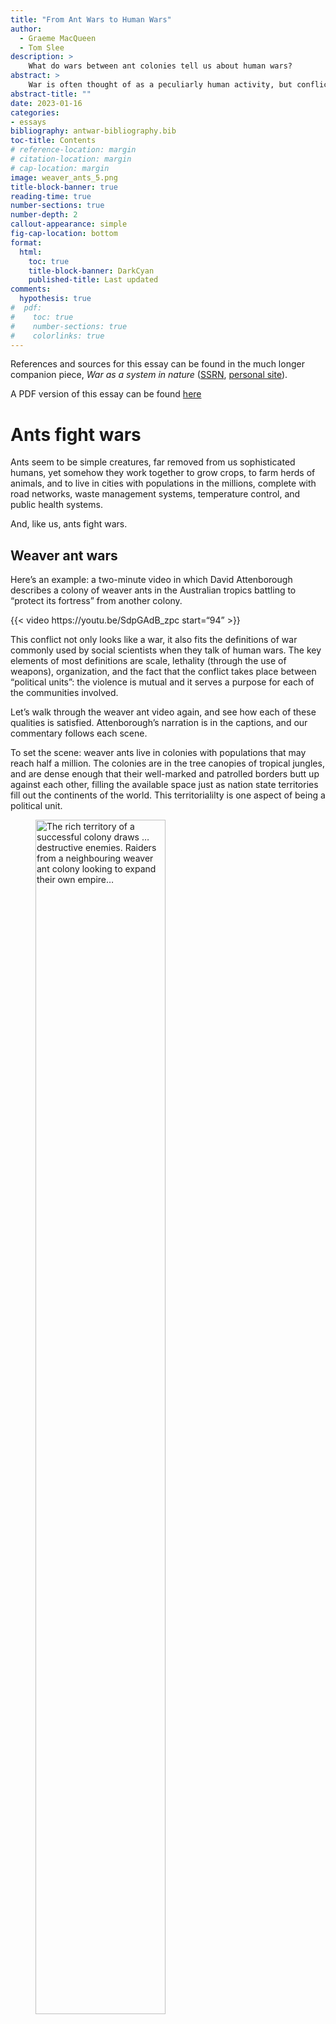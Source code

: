 ```yaml
---
title: "From Ant Wars to Human Wars"
author: 
  - Graeme MacQueen
  - Tom Slee
description: >
    What do wars between ant colonies tell us about human wars?
abstract: >
    War is often thought of as a peculiarly human activity, but conflicts between ant colonies are just as much "wars" as those between nation states. We justify this claim and explore some of its implications. Most concretely, ant wars cast doubt on the idea -- particularly prominent among US military theorists -- that war and peace are just poles on a spectrum of conflict, and that thinking of war and peace as separate domains is outdated and naive.
abstract-title: ""
date: 2023-01-16
categories:
- essays
bibliography: antwar-bibliography.bib
toc-title: Contents
# reference-location: margin
# citation-location: margin
# cap-location: margin
image: weaver_ants_5.png
title-block-banner: true
reading-time: true
number-sections: true
number-depth: 2
callout-appearance: simple
fig-cap-location: bottom
format:
  html: 
    toc: true
    title-block-banner: DarkCyan
    published-title: Last updated
comments:
  hypothesis: true
#  pdf:
#    toc: true
#    number-sections: true
#    colorlinks: true
---
```


::: {.callout-note appearance="simple"}
References and sources for this essay can be found in the much longer companion piece, *War as a system in nature* ([SSRN](https://papers.ssrn.com/sol3/papers.cfm?abstract_id=4262518 "SSRN version of War as a System in Nature"), [personal site](https://tomslee.github.io/essays/2022-12-antwar/ "personal site")).
:::

::::: {.content-visible when-format="html"}
::: {.callout-note appearance="simple"}
A PDF version of this essay can be found [here](./antwars.pdf)
:::
:::::

# Ants fight wars

Ants seem to be simple creatures, far removed from us sophisticated humans, yet somehow they work together to grow crops, to farm herds of animals, and to live in cities with populations in the millions, complete with road networks, waste management systems, temperature control, and public health systems.

And, like us, ants fight wars.

## Weaver ant wars

Here's an example: a two-minute video in which David Attenborough describes a colony of weaver ants in the Australian tropics battling to "protect its fortress" from another colony.

{{< video https://youtu.be/SdpGAdB_zpc start="94" >}}

This conflict not only looks like a war, it also fits the definitions of war commonly used by social scientists when they talk of human wars. The key elements of most definitions are scale, lethality (through the use of weapons), organization, and the fact that the conflict takes place between "political units": the violence is mutual and it serves a purpose for each of the communities involved.

Let's walk through the weaver ant video again, and see how each of these qualities is satisfied. Attenborough's narration is in the captions, and our commentary follows each scene. 

To set the scene: weaver ants live in colonies with populations that may reach half a million. The colonies are in the tree canopies of tropical jungles, and are dense enough that their well-marked and patrolled borders butt up against each other, filling the available space just as nation state territories fill out the continents of the world. This territorialilty is one aspect of being a political unit.

![The rich territory of a successful colony draws ... destructive enemies. Raiders from a neighbouring weaver ant colony looking to expand their own empire...](weaver_ants_1.png){#fig-weaver-ants-1 width=70%}

@fig-weaver-ants-1 shows ants from one colony intentionally crossing the border into the territory of another in a coordinated fashion. (We will come back to that word "intention".) Here is the first indication of organized violence.

![Invaders are quickly spotted! The guard releases pheromones to alert the rest of the colony.](weaver_ants_2.png){#fig-weaver-ants-2 width=70%}

@fig-weaver-ants-2 shows how the weaver ants of the home colony are organized to play specialized roles. Specialization is even built into their bodies. The queen has a special role as the layer of eggs, but even though they are all half-sisters there are two distinct sizes of worker ant. The "minors" mainly look after the brood, while the "majors", which are twice as big and sometimes called "soldiers", carry out other tasks. Older major ants act as border guards. Again, these are all aspects of organization, one of the characteristics of war.

![They stream out of the nest to defend their home...](weaver_ants_3.png){#fig-weaver-ants-3 width=70%}

@fig-weaver-ants-3 shows communication at work, another aspect of organization. The guard's pheromone signal alerts other ants, "recruiting" them to defend the colony in a form of efficient and effective purposeful communication between different groups of ants within the colony.

![If the home defences fail, the colony will be wiped out!](weaver_ants_4.png){#fig-weaver-ants-4 width=70%}

In her 2021 book *War: How Conflict Shaped Us*, historian Margaret MacMillan says that wars are distinguished from bar fights by their scale. In narrating @fig-weaver-ants-4, Attenborough tells us that the colony might be wiped out. That's the potential for, and sometimes the reality of, hundreds of thousands of deaths -- surely enough to qualify as "mass" violence.

![Some of the defenders deploy their most potent weapon. They squirt formic acid. The stinging liquid halts the invaders in their tracks.](weaver_ants_5.png){#fig-weaver-ants-5 width=70%}

@fig-weaver-ants-5 brings us to weapons. Ant weapons differ from human weapons in that they are part of the body rather than being a prosthetic device. Still, this targeted adaptation equips the ant with the ability to inflict damage on multiple enemies, at a distance. The level of lethality at work is enough that we would agree with Attenborough when he calls these adaptations "weapons".

![And now the home guard can go on the offensive.](weaver_ants_6.png){#fig-weaver-ants-6 width=70%}

One not-so-obvious component of definitions of war is that the violence (or at least the potential for it) is *mutual*. One-sided violence in the ant world is usually called predation: war takes [between]{.underline} political units. In @fig-weaver-ants-6, the home guard goes on the offensive. The organized violence in this conflict is indeed mutual.

![Home and territory are secure once again. A colony may lose many workers in defence of its home, but their sacrifice helps safeguard the next generation.](weaver_ants_7.png){#fig-weaver-ants-7 width=70%}

For decades, the late E. O. Wilson and Bert Holldobler were the foremost authorities in the study of ants. They wrote that "The colony is the unit of meaning in the lives of ants. The workers' loyalty to it is nearly total", and in @fig-weaver-ants-7 we see worker ants that have died for the greater good and for the future of the colony. Surely these colonies count as political units.

In short, this weaver ant conflict has all the makings of what we would call a war.

## Other ant wars

There are about 20,000 species of ants in the world, so there's no one form of ant war. But weaver ants are not the only ones to engage in conflicts that fit this definition of a war. Here are some other ant wars

-   In the temperate climes of Europe, wood ants form colonies which, like weaver ants in the tropics, expand until they border on each other. During winter the wood ants hibernate and boundaries between the colonies become blurred. In the spring they fight until boundaries are re-established, after which they commonly live side by side for the rest of the summer. The spring battles may be mere skirmishes, but in some cases they lead to the destruction of one colony, with the victorious colony using the bodies of vanquished ants as food to build up their nutritional stores after the winter.

-   In the 19th century, Argentine ants were accidentally exported around the world on ships, and they have settled in so well in their new homes that they have established what are called "supercolonies", with thousands of nests, thousands of queens, and up to a trillion workers. There is a massive supercolony in California, which stretches from the Bay Area down to San Diego. But near San Diego it borders another colony where a war between the two is in progress, which has killed millions of ants each month for the last hundred years. By number of casualties, it is more deadly than any other known war.

-   In the tropics of the Americas, Leafcutter ants construct the most sophisticated of all ant societies. Their colonies have a single queen and are maintained by several different castes of worker ant of massively different sizes, which practise an elaborate form of fungus farming (see @fig-leafcutter-ants). They fight nearby colonies, but they also have to fight off invading colonies of army ants, which don't maintain a static nest but maraud through the jungle as a column of hundreds of thousands of ants on the move. Leafcutters adopt different tactics depending on the enemy: when fighting other leafcutter ant colonies, minor workers do most of the fighting, but when army ants invade it is the majors who play the most important roles.

![Two leafcutter ants of the genus *Atta*. Credit: Kathy & sam from Beaverton OR, USA, CC BY 2.0 <https://creativecommons.org/licenses/by/2.0>, via Wikimedia Commons](Hitchiking_leafcutter_ant.png){#fig-leafcutter-ants width=70%}

One difference between ant wars and human wars is that all human wars are between members of the same species, but some ant wars, like those between the leafcutters and army ants, are between different species. Is this still a war? If you watched the *Lord of the Rings* and didn't complain about the phrase "the War of the Ring", you've already accepted the principle. Perhaps it makes sense to think of inter-species ant wars as "asymmetric warfare" between armies using different technologies and resource bases, like that carried out in Afghanistan over the last 20 years.

# Asking questions about wars

As epigraph to Chapter 1 of her book "War", Margaret MacMillan chose a quotation from Frederic Manning: "War is waged by men; not by beasts, or by gods. It is a peculiarly human activity." She goes on to say that (p xi): "War raises fundamental questions about what it is to be human and about the essence of human society". The idea that war is uniquely human, and tied to our humanity, is widespread, but ants show that war is not a "peculiarly human activity".

Still, it is fair to ask "so what?" Isn't ant war just a curiosity? A surface similarity? After all, when we think about human wars, we do not seek simply to classify events as "war" or "not-war". We want to answer urgent questions, like: how do wars come about? what effects do wars have? how can wars be avoided or limited? how are wars won and lost? Addressing these questions leads us inevitably to the worlds of international relations, social institutions, human history, ethics, human nature, the nation state, technological innovation, law, diplomacy, and more. Aren't these, as MacMillan suggests, uniquely human topics?

So here is the next point we wish to make: *all those questions we ask about human wars can be asked of ant wars too, and the answers are not so different*. We will go through a list of topics, but as preface we'd like to highlight two themes that run through all of them.

The first is that any study of ants encourages a "system viewpoint" of war. The causes and effects of particular wars are not of as much interest when we look at ants. In ants, there is an ecosystem and there are inhabitants, and these generate particular forms of ant society, and in some ant species these societies periodically engage in and are shaped by wars. Instead of thinking about causes and effects, the focus is on the co-evolution of war and other aspects of ant societies: wars are just one aspect of a bigger system. This approach is not unheard of among those who study human war of course: think of historian and sociologist Charles Tilly's aphorism "War made the state and the state made war", but the perspective of war as a system is more obvious in the world of insects.

The second theme is a perspective of "convergent evolution" between ant and human societies. Here we don't mean a biological determinism, but evolution in a broader sense. Here is a beautiful paragraph by Canadian author Ronald Wright, invoked by John Gowdy and Lisi Krall writing about the origins of ants' ultrasocial behaviour:

> What took place in the early 1500s was truly exceptional, something that had never happened before and never will again. Two cultural experiments, running in isolation for 15,000 years or more, at last came face to face. Amazingly, after all that time, each could recognize the other's institutions. When Cortés landed in Mexico he found roads, canals, cities, palaces, schools, law courts, markets, irrigation works, kings, priests, temples, peasants, artisans, armies, astronomers, merchants, sports, theatre, art, music, and books. High civilization, differing in detail but alike in essentials, had evolved independently on both sides of the earth.

The similarities between Tenochtitlán and Madrid were not just metaphors or similes. The two are examples of a single thing -- a city -- which has developed independently, and is hosted in, different societies. A common underlying dynamic generates similar outcomes even in these two different environments. So, we would argue, war is a single thing: a system that has developed independently, hosted in both ant and human societies.

With those themes in mind, let's take a tour around the study of war. Approaches to understanding war take place at three levels: the international system of nation states, the nature of the states that make up this system, and the nature of the individuals that make up those states.

## The international relations of ant colonies

### Ant colonies are neo-realist states

We start at the level of the international system of states, and with the neo-realist perspective. This is one of several schools of thought in international relations. It treats the international system as anarchic, in the sense that there is no governing authority. It also treats each state as a black box (ignoring any internal structure) and as a "rational" actor pursuing its own self-interest in a utility-maximizing game-theoretic sense, acting in the face of incomplete information about the intentions and resources of other states.

To return to the weaver ants: here is an anarchic ecosystem of colonies, with no governing authority. Unencumbered by domestic politics or moral considerations, they act of out self-interest, with survival as the only metric of success. Ant colonies -- or at least the colonies of territorial ants such as weaver ants -- are the ultimate neo-realist nation state.

Does it make any sense to think of ant colonies as rational actors? After all, neo-realist nation states (or their leadership) take decisions, and weigh the costs and benefits of their actions. A "strategy" at the level of a nation state is the result of some form of deliberation, and of course ant colonies have no such deliberative qualities, no leadership to decide on a strategy, and no hierarchy to implement it. Yet ant colonies do arrive at similar behaviour even though they may travel along a different path. It has been known since the work of evolutionary biologist John Maynard Smith that many results of game theory can be achieved via two approaches: so-called rational decision making or evolutionary strategies. So there is no contradiction in saying that ant colonies act as rational agents despite their lack of ability to reflect and decide.

Weaver ants may tell us something about the outcomes of neo-realist strategies. In defending their boundaries and developing a capacity for armed response, weaver ant colonies adopt a strategy of deterrence, following the old human adage "if you want peace, prepare for war". But they also show the limitations of this adage: when a colony dies, or when particularly favourable conditions lead to population growth, wars break out, and they may be dramatic. Deterrence-based peace persists only in conjunction with occasional outbreaks of war, otherwise the investments in preserving deterrence-based peace are wasteful. We can think of individual ant wars as occasional changes in the state of an underlying war system: from a cold state, characterized by military preparedness, to a hot state of active war, the change being precipitated by a shock to the ecosystem.

### Ants are diplomats

Wars are costly events, and not to be undertaken lightly even by unsentimental neo-realist states. After a brutal war, even the victor may be left weakened and vulnerable. While the international system of human nation states may be anarchic, and while the intentions of other states may be uncertain, communication between states and intelligence gathering combine to help avoid unnecessary wars, and to avoid the unintentional escalation of small conflicts into all-out war.

Ants do not sit at tables and draft treaties, but they do communicate with the effect of avoiding or minimizing wars.

Weaver ants ensure that everyone knows where territories start and end in what looks like the outcome of a diplomatic agreement. The marking and patrolling of boundaries is accompanied by a strip between colonies that may become a "no ant land" which both colonies actively avoid.

There are other strategies too. Australian meat ants live in nests near eucalyptus trees, ranging in population from 10,000 to over 300,000 ants. When they encounter ants from other colonies, they raise their gaster (hind end) and posture aggressively, but rarely engage in violence. This signalling is not only individual: meat ants also gather around their food trees and engage in collective displays to warn off potential enemies. Like military exercises, these displays serve to demonstrate strength. As such, they help to solve boundary disputes and clarify each colony's territory without the cost of conflict.

Even more dramatic are the "honeypot ants" of the southern US. They live in colonies with foraging areas that often overlap, leading to disputes about control over the food source. To resolve these disputes, honeypot ants stage "tournaments", in which hundreds of individual ants square off in contested zones and stage one-on-one confrontations, each of which last between ten and thirty seconds. These tournaments may last several days, with posturing and pushing but little or no serious fighting. ("The ants challenge one another back and forth across the disputed field in the manner of medieval knights, one on one.")

Bert Holldobler, who observed this behaviour, argues that these contests enable each colony to assess the size and strength of the opposing colony. The tournament may decide which colony holds the resource, without too much violence. But we should not idealize these diplomatic efforts: if one colony concludes that it has superiority in numbers at a scale of ten to one or more, it may invade and destroy the weaker colony, carrying off worker ants and brood to their own colony.

## War and ant society

The middle level of analysis is at the level of the individual state: its politics, its economics, and its social structure.

### The military industrial complex

We have already quoted the aphorism that "War made the state and the state made war", which captures the way that, over time, war has both shaped and been shaped by the organization of individual societies.

For ants, war is one of the forces driving the formation of new "castes", a term which has been used for a long time, for better or worse, to describe the development of distinct types within a single colony. Among the workers, who are all female, the most common types are minor and major, with differing body size and other specialized physical attributes. The difference in size between minor and major nestmates reaches an apex in marauder ants, where the major ants may weigh five hundred times more than a minor, and where the minor may ride on the head of the major.

Consider three ant species of the genus *Camponotus*, which live in the southern United States and are subject to predatory raids by army ants. One species responds to raids by evacuating the nest, the other two respond by fighting. All three species have "major" and "minor" castes, but in the one that flees the majors are only slightly larger than the minors. In those that fight, the majors are much larger.

Size is not the only specialization that has developed: some species of ants have also developed weapon technologies. The weaver ants have their formic spreays, other species have specialized mandibles, stings, foams. Some ants even use chemicals that induce panic in a whole colony: a weapon of mass destruction. There are defenses too, such as the biomineral armour that enhances the strength of the exoskeleton in leafcutter ants. Several species in south-east Asia, including one called *Colobopsis explodens*, have developed a dramatic technology: some minor workers have two large two glands filled with toxic secretions. During combat these ants contract their abdominal muscles and literally explode, in a kamikaze act, spreading deadly secretions onto the foe.

There is a symbiotic nature to the species's investment in technology and their tendency to engage in war that mirrors the military industrial complex: those who fight will develop weapons, but equally, those who invest in weapons are the ones that fight. Across humans and ants, war has accompanied changes in society, developing increasingly specialized roles and communication techniques, changing the relationships among members of society.

### Culture wars

Sociology shows how nation states maintain political cohesion during the trauma of warfare by developing and promoting a culture of national identity. Nations develop a clear sense of who is part of the nation and who is not: an *in-group/out-group separation*. Patriotic discourses of common origin and shared blood relationship are common (terms like "motherland") even when there is no historical or material basis for it. During a war, each side may produce propaganda to emphasize how different "we" are from "them".

To return to the weaver ants: the colonies are too big for any kind of personal identification, so how do they know which ants to fight? The cue lies in the waxy surface of the hard outer cuticle. When ants meet, they touch each other with antennas and sense a "cuticular hydrocarbon" or CHC profile. The CHC profile is sometimes called an "odour" although the sense involved is somewhere between taste, scent, and touch.

The largest supercolonies of the Argentine ant may have a million nests, and spread over thousands of kilometers. Move a"Large Colony" Argentine ant 800 kilometres from San Francisco to San Diego and she will still be "home", accepted by surrounding ants. On the other hand, move an ant a few centimetres across an invisible (to humans) border in the outskirts of San Diego, and she will probably be killed by the members of the neighbouring Lake Hodges colony.

For decades it was thought that this cohesion of purpose among colony members was explained by kin selection. The most prominent proponent of that idea was the late E.O. Wilson, whose book *Sociobiology* became controversial for arguing that the same logic shaped human societies. What's less well known is that Wilson later led a countercharge among biologists and questioned his own theories, saying that even in ants, kin selection is not enough to explain the behaviour entomologists were observing.

His alternative idea is that natural selection may operate at the level of the colony -- the "superorganism" -- rather than the individual ant. If that's correct, then the CHC profile serves not only as a marker of identity but also defines it, and is actively maintained through exchange throughout the members of a colony. The colony is making a cultural investment in maintaining a common identity among its members: it is developing a social infrastructure of cohesion.

Nothing of what we say here depends on any particular evolutionary theory, we are just describing what entomologists observe, but the possibility that ant evolve cultures is one that seems compelling to me.

## The psychology of ant war

Finally we go to the level of the individual. Human societies have historically separated warlike behaviour from peacetime behaviour: the rules and norms of war are different to those of peacetime. The pheromones used by ants to recruit and mobilize an army is also a trigger that sets off warlike behaviour on the part of individual ants: as in humans, there are two domains of behaviour.

While the psychology of the human warrior has a long and deep history, essentially nothing is told of the experiences of ants. Do they have experiences at all? Here the practice of entomologists borrowing terminology from human wars comes to a halt. The contrast is dramatic. Self-sacrifice in human war is seen as an expression of bravery and nobility sufficient to prompt some of our most universal and challenging stories of what it means to be human. The same action carried out by ants is simply "stereotyped behaviour" with no implications of "intent" or internal states.

We are told, for example, that "one fire-ant worker straggling close by is enough to trigger a violent response" in the woodland ant: a cue and a stereotyped response. But the response evoked may be quite complex. The worker ant, having encountered the fire-ant and identified it, (i) touches it to acquire its odour; (ii) lays down a chemical trail; (iii) rushes up to nestmates one at a time as she hurries back to the nest. Then, as part of this same sequence of actions, both "soldiers" (majors) and ordinary workers quickly attack the enemy and kill it, after which they search the area for further members of the fire-ant nest. This may end the matter, but in some cases a wider engagement may take place. It is not easy for us to see where the stereotyped behaviour ends and intelligent decision-making begins.

Try as they might, entomologists cannot entirely escape interpretation. By avoiding any mention of intent or of internal states, researchers implicitly treat ants as information-processing and algorithm-following automata, a stance that blends smoothly into agent-based computer simulations of ant behaviour. Yet ants are not interchangeable; they are individuals, with memories of their own unique life histories. They memorize complex foraging routes for periods of weeks, distinguish among complex pheromone profiles, and undertake sequences of context-dependent decisions. A forest-dwelling African ponerine ant memorizes the detailed outline of tree crowns beneath which it passes on outgoing trips, then reverses the information to run a straight line home.

Current trends in modern war fighting may instead be rendering redundant the psychology of the battlefield, turning human soldiers into information-processing units. Chemical-induced behaviour changes have long been common in human warriors of course, from Dutch courage to ritual consumption of intoxicants to today's medically-tuned performance enhancers. And now technological innovations are replacing soldiers' judgement with computer-augmented decision-making and policy-implementing workflows, or replacing the soldiers entirely, with automated weaponry.

# So what?

We finish by returning to the question of "so what?" We'd like to suggest two possibilities, one fairly specific, and one more general.

## Bright lines or spectrum of conflict?

To return to the definition at the beginning of this essay, defining war by a list of attributes does not help to distinguish between two perspectives on warfare. One is that war and peace are just poles at the ends of a spectrum of scale, organization, weaponry, and so on. The other is that war and peace are two distinct domains.

In her book *How Everything Became War and the Military Became Everything*, law professor Rosa Brooks gives examples of how humans have drawn bright lines between war and peace throughout history. We have built rituals that help warriors switch between their normal frame of mind to one where they are ready to kill and to die: as just one example she describes Navajo soldiers who adopted a different dialect when setting out on raids, and who would draw a line in the desert on the way home, stepping over it and resuming their common language on the way home. Nation states have had rituals too, such as the practice of governments formally declaring war, again marking a sharp transition from one state to another. And at the international level, at least since Franz Lieber and Bertha von Suttner in the 19th century there have been attempts to create rules for the making and conduct of war, separate from the rules for conduct in peacetime. The dividing lines can never be completely sharp at any of these scales, but the attempts to separate two domains, with different rules for each, is inseparable from the names war and peace themeselves.

But there's an influential strand of thought that such efforts have outlived their time. In her conclusion (p 345), Brooks writes: "The best route to upholding human rights and the rule of law lies in recognizing that war and peace are not binary opposites, but lie along a continuum". Among military theorists, and particularly American military theorists, there has been a flourishing of talk about the spectrum of conflict, asymmetric warfare, and grey zones between war and peace.

Many, from all sides of the political spectrum, have dismissed attempts to limit and control war. Pancho Villa said "It seems to me a funny thing to make rules about war. It is not a game." White House Counsel Alberto Gonzalez said that, in the War on Terror, the Geneva Conventions are "quaint".

So perhaps it is relevant that ants have found ways to draw "bright lines" between war and peace. We've seen some in this essay already. During recruitment and mobilization, ants switch from one mental state to another. August Forel, an early entomologist, described how ants of the genus *Polyergus* would raid ants of another genus, during which "the battle-fury sometimes becomes terrible; they snap right and left with their jaws and abandon all distinction between friend and foe. They are like mad creatures." At the level of the colony, the sharp territorial and in-group/out-group boundaries have helped to reduce uncertainty about the onset of war. At the level of the international system, the tournaments and displays create a mechanism for clarifying the decision: are we fighting a war or not?

As with humans, ants do attempt to blur the boundary between war and peace. Some use forms of deception: "propaganda chemicals" which introduce confusion by mimicking alarm pheromones of the target species, or which cause ants to lose their ability to distinguish their own nest mates and attack each other. Still, the many elements of boundary construction do not become irrelevant. In general the dike holds, despite the holes in it, separating the two domains. The bright lines are not quaint, and they are not "funny things". If ants have developed these lines, it is because they aid in survival of those who do. We ignore them at our peril.

## Coda

The variety and richness of ant behaviour seems limitless. Entomologists continue to make new and surprising discoveries all the time and we feel that we've just scratched the surface of the topic. It seems to us that looking at ant wars, so familiar and yet so alien, prompt us to look at human war from a different vantage point, and that new vantage points have the potential to generate new hypotheses and new insights about human wars.

We hope these efforts show that what Ted Schultz and others from the Smithsonian Museum of Natural History call "reciprocal illumination" between those who study humans and those who study insects is a real possibility. And given the tragic destructiveness of human wars, any opportunities for illumination should not be ignored.

But even if concrete insights are not forthcoming, we think there is another reason to take ant wars seriously. Humans have been fighting wars for perhaps 12,000 years, since the beginnings of agriculture and fixed communities. Ants have been fighting wars for perhaps 60 million years, a period 5,000 times longer. Whether we count the number of wars or the deaths of organisms, human war is a rounding error compared to ant wars. War has been, we could argue, a peculiarly formic activity for most of its history; one that humans have only recently started to learn.

Treating war as a system in nature is one more small step away from an anthropocentric view of the world. We've started to see language, emotions, and intelligence in other species, and these discoveries prompt thoughts about the value of these other species and their contributions to the variety of the world, while showing us that we're not as special as we'd sometimes like to think. Perhaps understanding that war is also not unique to humans will help us a little further along that path.
